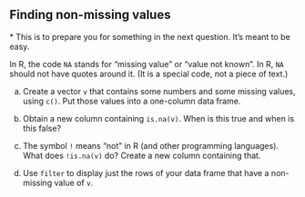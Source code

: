 ##  Finding non-missing values


 <a name="part:prepare-next">*</a> This is to prepare you for something in the next
question. It's meant to be easy.

In R, the code `NA` stands for "missing value" or
"value not known". In R, `NA` should not have quotes around
it. (It is a special code, not a piece of text.)


(a) Create a vector `v` that contains some numbers and some
missing values, using `c()`. Put those values into a
one-column data frame.
 

(b) Obtain a new column containing `is.na(v)`. When is this true and when is this false?
 

(c) The symbol `!` means "not" in R (and other
programming languages). What does `!is.na(v)` do? Create a
new column containing that.
 

(d) Use `filter` to display just the
rows of your data frame that have a non-missing value of `v`.

 




